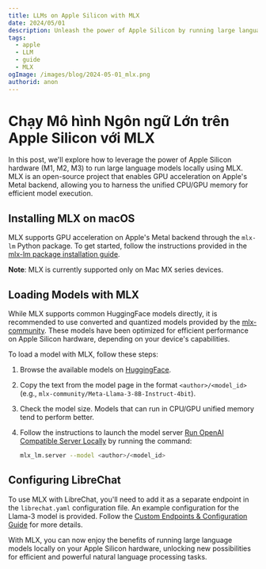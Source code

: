 ```yaml
---
title: LLMs on Apple Silicon with MLX
date: 2024/05/01
description: Unleash the power of Apple Silicon by running large language models locally with MLX.
tags:
  - apple
  - LLM
  - guide
  - MLX
ogImage: /images/blog/2024-05-01_mlx.png
authorid: anon
---
```



<BlogHeader />

# Chạy Mô hình Ngôn ngữ Lớn trên Apple Silicon với MLX

In this post, we'll explore how to leverage the power of Apple Silicon hardware (M1, M2, M3) to run large language models locally using MLX. MLX is an open-source project that enables GPU acceleration on Apple's Metal backend, allowing you to harness the unified CPU/GPU memory for efficient model execution.

## Installing MLX on macOS

MLX supports GPU acceleration on Apple's Metal backend through the `mlx-lm` Python package. To get started, follow the instructions provided in the [mlx-lm package installation guide](https://github.com/ml-explore/mlx-examples/tree/main/llms).

**Note**: MLX is currently supported only on Mac MX series devices.

## Loading Models with MLX

While MLX supports common HuggingFace models directly, it is recommended to use converted and quantized models provided by the [mlx-community](https://huggingface.co/mlx-community). These models have been optimized for efficient performance on Apple Silicon hardware, depending on your device's capabilities.

To load a model with MLX, follow these steps:

1. Browse the available models on [HuggingFace](https://huggingface.co/models?search=mlx-community).
2. Copy the text from the model page in the format `<author>/<model_id>` (e.g., `mlx-community/Meta-Llama-3-8B-Instruct-4bit`).
3. Check the model size. Models that can run in CPU/GPU unified memory tend to perform better.
4. Follow the instructions to launch the model server [Run OpenAI Compatible Server Locally](https://github.com/ml-explore/mlx-examples/blob/main/llms/mlx_lm/SERVER.md) by running the command:

   ```sh filename="Launch the model server"
   mlx_lm.server --model <author>/<model_id>
   ```

## Configuring LibreChat

To use MLX with LibreChat, you'll need to add it as a separate endpoint in the `librechat.yaml` configuration file. An example configuration for the Llama-3 model is provided. Follow the [Custom Endpoints & Configuration Guide](/docs/configuration/librechat_yaml) for more details.

With MLX, you can now enjoy the benefits of running large language models locally on your Apple Silicon hardware, unlocking new possibilities for efficient and powerful natural language processing tasks.
